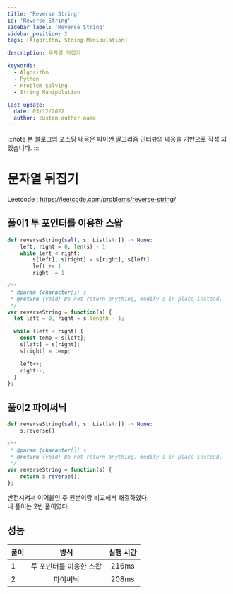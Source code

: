 ```yaml
---
title: 'Reverse String'
id: 'Reverse-String'
sidebar_label: 'Reverse String'
sidebar_position: 2
tags: [Algorithm, String Manipulation]

description: 문자열 뒤집기

keywords:
  - Algorithm
  - Python
  - Problem Solving
  - String Manipulation

last_update:
  date: 03/12/2022
  author: custom author name
---
```



:::note
본 블로그의 포스팅 내용은 파이썬 알고리즘 인터뷰의 내용을 기반으로 작성 되었습니다.
:::

# 문자열 뒤집기

Leetcode : https://leetcode.com/problems/reverse-string/

## 풀이1 투 포인터를 이용한 스왑

<Tabs>
<TabItem value="py" label="Python">

```py title="reverse_string.py" showLineNumbers
def reverseString(self, s: List[str]) -> None:
	left, right = 0, len(s) - 1
	while left < right:
		s[left], s[right] = s[right], s[left]
		left += 1
		right -= 1
```

</TabItem>

<TabItem value="js" label="JavaScript">

```js title="reverseString.js" showLineNumbers
/**
 * @param {character[]} s
 * @return {void} Do not return anything, modify s in-place instead.
 */
var reverseString = function(s) {
  let left = 0, right = s.length - 1;

  while (left < right) {
    const temp = s[left];
    s[left] = s[right];
    s[right] = temp;

    left++;
    right--;
  }
};
```

</TabItem>
</Tabs>

## 풀이2 파이써닉

<Tabs>
<TabItem value="py" label="Python">

```py title="reverse_string.py" showLineNumbers
def reverseString(self, s: List[str]) -> None:
	s.reverse()
```

</TabItem>

<TabItem value="js" label="JavaScript">

```js title="reverseString.js" showLineNumbers
/**
 * @param {character[]} s
 * @return {void} Do not return anything, modify s in-place instead.
 */
var reverseString = function(s) {
    return s.reverse();
};
```

</TabItem>
</Tabs>

 반전시켜서 이어붙인 후 원본이랑 비교해서 해결하였다.<br/>
 내 풀이는 2번 풀이였다.

## 성능

| 풀이 | 방식 | 실행 시간 |
|:----------|:----------:|:----------:|
| 1 | 투 포인터를 이용한 스왑 | 216ms |
| 2 | 파이써닉 | 208ms |
